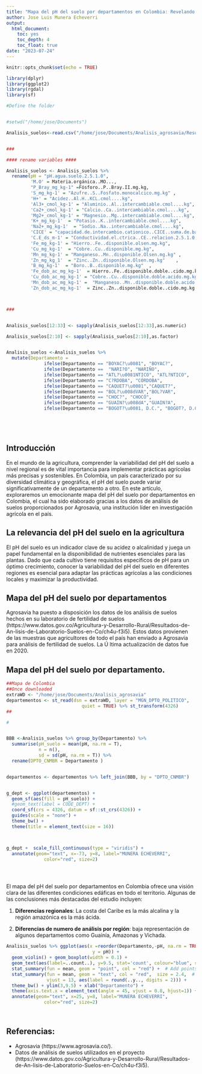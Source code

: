 ```yaml
---
title: "Mapa del pH del suelo por departamentos en Colombia: Revelando la diversidad edáfica del país gracias a la base de datos abierta de Agrosavia."
author: Jose Luis Munera Echeverri
output:
  html_document: 
    toc: yes
    toc_depth: 4
    toc_float: true
date: "2023-07-24"
---
```


```r
knitr::opts_chunk$set(echo = TRUE)

library(dplyr)
library(ggplot2)
library(rgdal)
library(sf)

#Define the folder


#setwd("/home/jose/Documents")

Analisis_suelos<-read.csv("/home/jose/Documents/Analisis_agrosavia/Resultados_de_An_lisis_de_Laboratorio_Suelos_en_Colombia.csv")


###

#### rename variables ####

Analisis_suelos <- Analisis_suelos %>%
  rename(pH = "pH.agua.suelo.2.5.1.0",
         'M.O' = Materia.orgánica..MO...,
         "P_Bray_mg_kg-1" =Fósforo..P..Bray.II.mg.kg,
         'S_mg_kg-1' = "Azufre..S..Fosfato.monocalcico.mg.kg" ,
         'H+' = "Acidez..Al.H..KCL.cmol....kg",
         'Al3+_cmol_kg-1' = "Aluminio..Al..intercambiable.cmol....kg",
         'Ca2+_cmol_kg-1' = "Calcio..Ca..intercambiable.cmol....kg",
         'Mg2+_cmol_kg-1' = "Magnesio..Mg..intercambiable.cmol....kg",
         'K+_mg_kg-1'  = "Potasio..K..intercambiable.cmol....kg",
         'Na2+_mg_kg-1'  = "Sodio..Na..intercambiable.cmol....kg",                              
         'CICE' = "capacidad.de.intercambio.cationico..CICE..suma.de.bases.cmol....kg",
         'C.E_ds_m-1' = "Conductividad.el.ctrica..CE..relacion.2.5.1.0.dS.m",
         'Fe_mg_kg-1' = "Hierro..Fe..disponible.olsen.mg.kg",         
         'Cu_mg_kg-1'  = "Cobre..Cu..disponible.mg.kg",                
         'Mn_mg_kg-1' = "Manganeso..Mn..disponible.Olsen.mg.kg" ,     
         'Zn_mg_kg_1'  = "Zinc..Zn..disponible.Olsen.mg.kg"    ,       
         'B_mg_kg-1'  = "Boro..B..disponible.mg.kg"  ,             
         'Fe_dob_ac_mg_kg-1'  = Hierro..Fe..disponible.doble..cido.mg.kg ,  
         'Cu_dob_ac_mg_kg-1' = "Cobre..Cu..disponible.doble.acido.mg.kg"   , 
         'Mn_dob_ac_mg_kg-1' =  "Manganeso..Mn..disponible.doble.acido.mg.kg",
         'Zn_dob_ac_mg_kg-1'  = Zinc..Zn..disponible.doble..cido.mg.kg )



###


Analisis_suelos[12:33] <- sapply(Analisis_suelos[12:33],as.numeric)

Analisis_suelos[2:10] <- sapply(Analisis_suelos[2:10],as.factor)


Analisis_suelos <-Analisis_suelos %>%
  mutate(Departamento = 
              ifelse(Departamento == "BOYAC?\u0081", "BOYAC?",
              ifelse(Departamento ==  "NARI?O", "NARIÑO", 
              ifelse(Departamento == "ATL?\u0081NTICO", "ATL?NTICO",
              ifelse(Departamento == "C?RDOBA", "CÓRDOBA",
              ifelse(Departamento == "CAQUET?\u0081","CAQUET?",
              ifelse(Departamento == "BOL?\u008dVAR","BOL?VAR",
              ifelse(Departamento == "CHOC?", "CHOCÓ",
              ifelse(Departamento == "GUAIN?\u008dA","GUAIN?A",
              ifelse(Departamento == "BOGOT?\u0081, D.C.", "BOGOT?, D.C.",Departamento ))))))))))






```


## Introducción

En el mundo de la agricultura, comprender la variabilidad del pH del suelo a nivel regional es de vital importancia para implementar prácticas agrícolas más precisas y sostenibles. En Colombia, un país caracterizado por su diversidad climática y geográfica, el pH del suelo puede variar significativamente de un departamento a otro. En este artículo, exploraremos un emocionante mapa del pH del suelo por departamentos en Colombia, el cual ha sido elaborado gracias a los datos de análisis de suelos proporcionados por Agrosavia, una institución líder en investigación agrícola en el país.

## La relevancia del pH del suelo en la agricultura 

El pH del suelo es un indicador clave de su acidez o alcalinidad y juega un papel fundamental en la disponibilidad de nutrientes esenciales para las plantas. Dado que cada cultivo tiene requisitos específicos de pH para un óptimo crecimiento, conocer la variabilidad del pH del suelo en diferentes regiones es esencial para adaptar las prácticas agrícolas a las condiciones locales y maximizar la productividad.

## Mapa del pH del suelo por departamentos

Agrosavia ha puesto a disposición los datos de los análisis de suelos hechos en su laboratorio de fertilidad de suelos (https://www.datos.gov.co/Agricultura-y-Desarrollo-Rural/Resultados-de-An-lisis-de-Laboratorio-Suelos-en-Co/ch4u-f3i5). 
Estos datos provienen de las muestras que agricultores de todo el país han enviado a Agrosavia para análisis de fertilidad de suelos. La Ú ltima actualización de datos fue en 2020.


## Mapa del pH del suelo por departamento.



```r

##Mapa de Colombia
##Once downloaded
extraWD <- "/home/jose/Documents/Analisis_agrosavia"
departementos <- st_read(dsn = extraWD, layer = "MGN_DPTO_POLITICO",
                            quiet = TRUE) %>% st_transform(4326)
##

# 


BBB <-Analisis_suelos %>% group_by(Departamento) %>%
  summarise(pH_suelo = mean(pH, na.rm = T),
            n = n(),
            sd = sd(pH, na.rm = T)) %>%
  rename(DPTO_CNMBR = Departamento )


departementos <- departementos %>% left_join(BBB, by = "DPTO_CNMBR")


g_dept <- ggplot(departementos) +
  geom_sf(aes(fill = pH_suelo)) +
  #geom_text(label = CODE_DEPT) +
  coord_sf(crs = 4326, datum = sf::st_crs(4326)) +
  guides(scale = "none") +
  theme_bw() +
  theme(title = element_text(size = 16))



g_dept +  scale_fill_continuous(type = "viridis") + 
  annotate(geom="text", x=-73, y=8, label="MUNERA ECHEVERRI",
              color="red", size=2)





```






El mapa del pH del suelo por departamentos en Colombia ofrece una visión clara de las diferentes condiciones edáficas en todo el territorio. Algunas de las conclusiones más destacadas del estudio incluyen:

1. **Diferencias regionales**: La costa del Caribe es la más alcalina y la región amazónica es la más ácida.


2. **Diferencias de numero de análisis por región**: baja representación de algunos departamentos como Guainía, Amazonas y Vichada.


```r

Analisis_suelos %>% ggplot(aes(x =reorder(Departamento,-pH, na.rm = TRUE),
                                y = pH)) +
  geom_violin() + geom_boxplot(width = 0.1) +
  geom_text(aes(label=..count..), y=9.5, stat='count', colour="blue", size=2) + 
  stat_summary(fun = mean, geom = "point", col = "red") +  # Add points to plot
  stat_summary(fun = mean, geom = "text", col = "red",  size = 2.4,  # Add text to plot
               vjust = 13, aes(label = round(..y.., digits = 2))) +
  theme_bw() + ylim(3,9.5) + xlab("Departamento") +
  theme(axis.text.x = element_text(angle = 45, vjust = 0.8, hjust=1)) + 
  annotate(geom="text", x=25, y=8, label="MUNERA ECHEVERRI",
              color="red", size=2)




```

## Referencias:
- Agrosavia (https://www.agrosavia.co/).
- Datos de análisis de suelos utilizados en el proyecto (https://www.datos.gov.co/Agricultura-y-Desarrollo-Rural/Resultados-de-An-lisis-de-Laboratorio-Suelos-en-Co/ch4u-f3i5).

